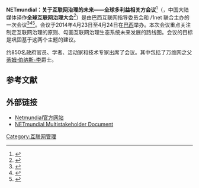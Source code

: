 {{NoteTA|G1=IT}}
'''NETmundial：关于互联网治理的未来——全球多利益相关方会议'''<ref>{{cite web|title=互联网治理的未来——全球多利益相关方圣保罗会议最新资讯出炉|url=https://www.icann.org/news/announcement-2014-01-11-zh|publisher=[[ICANN|ICANN]]|accessdate=2015-01-22|archive-date=2020-08-08|archive-url=https://web.archive.org/web/20200808004904/https://www.icann.org/news/announcement-2014-01-11-zh|dead-url=no}}</ref>（{{lang-en|NETmundial - Global Multistakeholder Meeting on the Future of Internet Governance}}，中国大陆媒体译作'''全球互联网治理大会'''<ref>{{cite news|author=钮璇|title=全球互联网治理大会在巴西召开|url=http://gb.cri.cn/42071/2014/04/24/7371s4516134.htm|accessdate=2015-01-22|newspaper=[[国际在线|国际在线]]|date=2014-04-24}}</ref>）是由巴西互联网指导委员会和 /1net 联合主办的一次会议<ref name=circleid>{{cite news
 | url=http://www.circleid.com/posts/20140504_netmundial_multistakeholder_statement_concludes_act_one_of_2014/
 | title=NETmundial Multistakeholder Statement Concludes Act One of 2014 Internet Governance Trifecta
 | work=CircleID
 | date=2014-05-03
 | accessdate=2014-06-02
 | archive-date=2014-05-09
 | archive-url=https://web.archive.org/web/20140509021858/http://www.circleid.com/posts/20140504_netmundial_multistakeholder_statement_concludes_act_one_of_2014/
 | dead-url=no
 }}</ref><ref name=pctech>{{cite news
 | url=http://pctechmag.com/2014/05/icann-releases-roadmap-timeline-for-future-management-of-internet/
 | title=ICANN Releases Roadmap, Timeline for Future Management of Internet
 | work=PC Tech Magazine
 | date=2014-05-21
 | accessdate=2014-06-02
 | archive-date=2014-06-02
 | archive-url=https://web.archive.org/web/20140602201035/http://pctechmag.com/2014/05/icann-releases-roadmap-timeline-for-future-management-of-internet/
 | dead-url=no
 }}</ref><ref name=bbc>{{cite news
 | url=http://www.bbc.com/news/technology-27108869
 | title=Future of the internet debated at NetMundial in Brazil
 | work=BBC News
 | date=2014-04-23
 | accessdate=2014-06-02
 | archive-date=2014-04-29
 | archive-url=https://web.archive.org/web/20140429071944/http://www.bbc.com/news/technology-27108869
 | dead-url=no
 }}</ref>。会议于2014年4月23日至4月24日在[[巴西|巴西]]举办。本次会议重点关注制定互联网治理的原则、勾画互联网治理生态系统未来发展的路线图。会议的目标是巩固基于这两个主题的建议。

约850名政府官员、学者、活动家和技术专家出席了会议。其中包括了万维网之父[[蒂姆·伯纳斯-李|蒂姆·伯纳斯-李]]爵士。

== 参考文献 ==
{{reflist}}

== 外部链接 ==
* [http://netmundial.br/ Netmundial官方网站]{{Wayback|url=http://netmundial.br/ |date=20150202120902 }}
* [http://netmundial.br/wp-content/uploads/2014/04/NETmundial-Multistakeholder-Document.pdf NETmundial Multistakeholder Document]{{Wayback|url=http://netmundial.br/wp-content/uploads/2014/04/NETmundial-Multistakeholder-Document.pdf |date=20150202230221 }}

[[Category:互联网管理|Category:互联网管理]]
